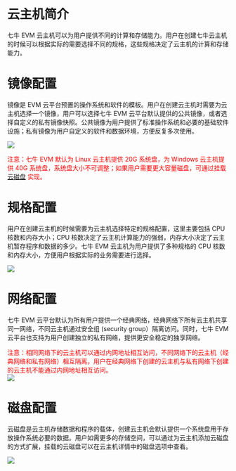 # 云主机简介
七牛 EVM 云主机可以为用户提供不同的计算和存储能力。用户在创建七牛云主机的时候可以根据实际的需要选择不同的规格，这些规格决定了云主机的计算和存储能力。

# 镜像配置

镜像是 EVM 云平台预置的操作系统和软件的模板。用户在创建云主机时需要为云主机选择一个镜像，用户可以选择七牛 EVM 云平台默认提供的公共镜像，或者选择自定义的私有镜像快照。公共镜像为用户提供了标准操作系统和必要的基础软件设施；私有镜像为用户自定义的软件和数据环境，方便反复多次使用。

![](https://dn-odum9helk.qbox.me/FgN_2M3bTKGdtpGvhpLd-g3nQXoQ)

<font color=Red>注意：七牛 EVM 默认为 Linux 云主机提供 20G 系统盘，为 Windows 云主机提供 40G 系统盘，系统盘大小不可调整；如果用户需要更大容量磁盘，可通过挂载 [云磁盘](/evm/manual/4050/the-evm-cloud-disk-overview) 实现。</font>
<font></font>
# 规格配置

用户在创建云主机的时候需要为云主机选择特定的规格配置，这里主要包括 CPU 核数和内存大小；CPU 核数决定了云主机计算能力的强弱，内存大小决定了云主机暂存程序和数据的多少。七牛 EVM 云主机为用户提供了多种规格的 CPU 核数和内存大小，方便用户根据实际的业务需要进行选择。

![](https://dn-odum9helk.qbox.me/Fo5RUM0LpxiGKjisfovmP2arUsi9)

# 网络配置

七牛 EVM 云平台默认为所有用户提供一个经典网络，经典网络下所有云主机共享同一网络，不同云主机通过安全组 (security group）隔离访问。同时，七牛 EVM 云平台也支持为用户创建独立的私有网络，提供更安全稳定的独享网络。  

<font color=Red>注意：相同网络下的云主机可以通过内网地址相互访问，不同网络下的云主机（经典网络和私有网络）相互隔离，用户在经典网络下创建的云主机与私有网络下创建的云主机不能通过内网地址相互访问。</font>  
<font></font>
![](https://dn-odum9helk.qbox.me/FshOyS-8bLqGTy8lNNTb-aiBPwvY)

# 磁盘配置

云磁盘是云主机存储数据和程序的载体，创建云主机会默认提供一个系统盘用于存放操作系统必要的数据。用户如需更多的存储空间，可以通过为云主机添加云磁盘的方式扩展，挂载的云磁盘可以在云主机详情中的磁盘选项中查看。

![](https://dn-odum9helk.qbox.me/FsJH9yNEviLaX-XQKrDYQVefrT7n)
